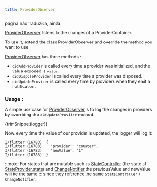```yaml
---
title: ProviderObserver
---
```



página não traduzida, ainda.

[ProviderObserver] listens to the changes of a ProviderContainer.

To use it, extend the class ProviderObserver and override the method you want to use.

[ProviderObserver] has three methods :

- `didAddProvider` is called every time a provider was initialized, and the value exposed is `value`.
- `didDisposeProvider` is called every time a provider was disposed.
- `didUpdateProvider` is called every time by providers when they emit a notification.

### Usage :

A simple use case for [ProviderObserver] is to log the changes in providers by overriding the `didUpdateProvider` method.

<CodeBlock>{trimSnippet(logger)}</CodeBlock>

Now, every time the value of our provider is updated, the logger will log it:

```
I/flutter (16783): {
I/flutter (16783):   "provider": "counter",
I/flutter (16783):   "newValue": "1"
I/flutter (16783): }
```

:::note:
For states that are mutable such as [StateController] (the state of [StateProvider.state]) and
[ChangeNotifier] the previousValue and newValue will be the same
:::
since they reference the same `StateController` / `ChangeNotifier`.

[providerobserver]: https://pub.dev/documentation/riverpod/latest/riverpod/ProviderObserver-class.html
[statecontroller]: https://pub.dev/documentation/riverpod/latest/riverpod/StateController-class.html
[stateprovider.state]: https://pub.dev/documentation/riverpod/latest/riverpod/StateProvider/state.html
[changenotifier]: https://api.flutter.dev/flutter/foundation/ChangeNotifier-class.html
